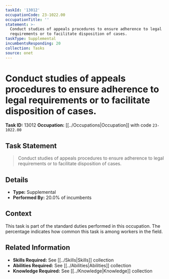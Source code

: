 ```yaml
---
taskId: '13012'
occupationCode: 23-1022.00
occupationTitle: ''
statement: >-
  Conduct studies of appeals procedures to ensure adherence to legal
  requirements or to facilitate disposition of cases.
taskType: Supplemental
incumbentsResponding: 20
collection: Tasks
source: onet
---
```

# Conduct studies of appeals procedures to ensure adherence to legal requirements or to facilitate disposition of cases.

**Task ID:** 13012
**Occupation:** [[../Occupations|Occupation]] with code `23-1022.00`

## Task Statement

> Conduct studies of appeals procedures to ensure adherence to legal requirements or to facilitate disposition of cases.

## Details

- **Type:** Supplemental
- **Performed By:** 20.0% of incumbents

## Context

This task is part of the standard duties performed in this occupation. The percentage indicates how common this task is among workers in the field.

## Related Information

- **Skills Required:** See [[../Skills|Skills]] collection
- **Abilities Required:** See [[../Abilities|Abilities]] collection
- **Knowledge Required:** See [[../Knowledge|Knowledge]] collection
